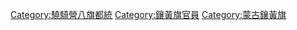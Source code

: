 [[Category:驍騎營八旗都統|Category:驍騎營八旗都統]]
[[Category:鑲黃旗官員|Category:鑲黃旗官員]]
[[Category:蒙古鑲黃旗|Category:蒙古鑲黃旗]]